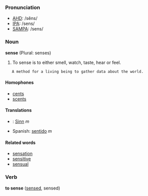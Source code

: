 === Pronunciation ===
*[[w:AHD|AHD]]: /sĕns/
*[[w:IPA|IPA]]: /sens/
*[[w:SAMPA|SAMPA]]: /sens/

=== Noun ===
'''sense''' (Plural: senses)

# To sense is to either smell, watch, taste, hear or feel.
    A method for a living being to gather data about the world.

==== Homophones ====
*[[cents]]
*[[scents]]

====Translations====
*{{de}}: [[Sinn]] ''m''
*Spanish: [[sentido]] ''m''

====Related words====
*[[sensation]]
*[[sensitive]]
*[[sensual]]

=== Verb ===
'''to sense''' ([[sensed]], sensed)